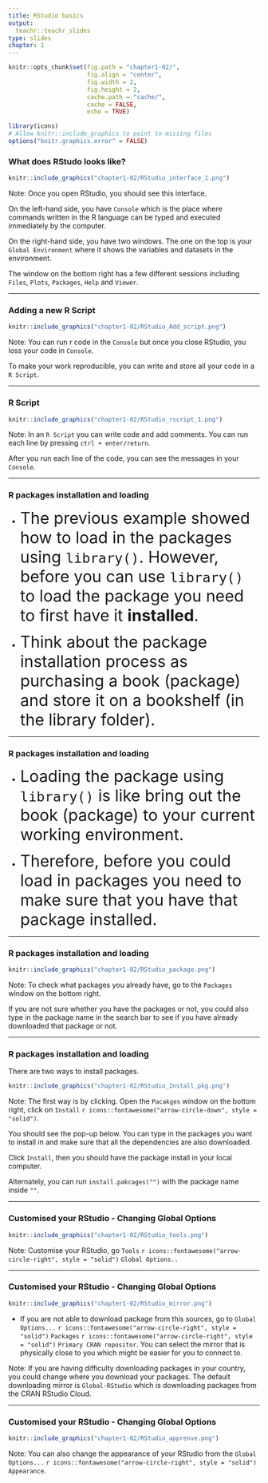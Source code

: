 ```yaml
---
title: RStudio basics
output:
  teachr::teachr_slides
type: slides
chapter: 1
---
```


```r
knitr::opts_chunk$set(fig.path = "chapter1-02/",
                      fig.align = "center",
                      fig.width = 2, 
                      fig.height = 2,
                      cache.path = "cache/",
                      cache = FALSE,
                      echo = TRUE)

library(icons)
# Allow knitr::include_graphics to point to missing files
options("knitr.graphics.error" = FALSE)
```



### What does RStudo looks like? 


```r
knitr::include_graphics("chapter1-02/RStudio_interface_1.png")
```

Note: Once you open RStudio, you should see this interface. 

On the left-hand side, you have `Console` which is the place where commands written in the R language can be typed and executed immediately by the computer. 

On the right-hand side, you have two windows. The one on the top is your `Global Environment` where it shows the variables and datasets in the environment. 

The window on the bottom right has a few different sessions including `Files`, `Plots`, `Packages`, `Help` and `Viewer`. 

---

### Adding a new R Script 


```r
knitr::include_graphics("chapter1-02/RStudio_Add_script.png")
```

Note: You can run r code in the `Console` but once you close RStudio, you loss your code in `Console`. 

To make your work reproducible, you can write and store all your code in a `R Script`. 

---

### R Script 


```r
knitr::include_graphics("chapter1-02/RStudio_rscript_1.png")
```

Note: In an `R Script` you can write code and add comments. You can run each line by pressing `ctrl + enter/return`. 

After you run each line of the code, you can see the messages in your `Console`. 

---

### R packages installation and loading 

* <font size="6"> The previous example showed how to load in the packages using `library()`. However, before you can use `library()` to load the package you need to first have it **installed**. </font> 

* <font size="6"> Think about the package installation process as purchasing a book (package) and store it on a bookshelf (in the library folder). </font> 

---

### R packages installation and loading 

* <font size="6"> Loading the package using `library()` is like bring out the book (package) to your current working environment. </font> 

* <font size="6"> Therefore, before you could load in packages you need to make sure that you have that package installed.</font> 
  
---

### R packages installation and loading 

```r
knitr::include_graphics("chapter1-02/RStudio_package.png")
```

Note: To check what packages you already have, go to the `Packages` window on the bottom right. 

If you are not sure whether you have the packages or not, you could also type in the package name in the search bar to see if you have already downloaded that package or not. 


---

### R packages installation and loading 

There are two ways to install packages. 


```r
knitr::include_graphics("chapter1-02/RStudio_Install_pkg.png")
```


Note: The first way is by clicking. Open the `Pacakges` window on the bottom right, click on `Install` `r icons::fontawesome("arrow-circle-down", style = "solid")`. 

You should see the pop-up below. You can type in the packages you want to install in and make sure that all the dependencies are also downloaded. 

Click `Install`, then you should have the package install in your local computer. 
     
Alternately, you can run `install.pakcages("")` with the package name inside `""`.


---

### Customised your RStudio - Changing Global Options 


```r
knitr::include_graphics("chapter1-02/RStudio_tools.png")
```

Note: Customise your RStudio, go `Tools` `r icons::fontawesome("arrow-circle-right", style = "solid")` `Global Options..`

---

### Customised your RStudio - Changing Global Options 


```r
knitr::include_graphics("chapter1-02/RStudio_mirror.png")
```


* If you are not able to download package from this sources, go to `Global Options...` `r icons::fontawesome("arrow-circle-right", style = "solid")` `Packages` `r icons::fontawesome("arrow-circle-right", style = "solid")` `Primary CRAN repositor`. You can select the mirror that is physically close to you which might be easier for you to connect to. 


Note: If you are having difficulty downloading packages in your country, you could change where you download your packages. The default downloading mirror is `Global-RStudio` which is downloading packages from the CRAN RStudio Cloud.



---

### Customised your RStudio - Changing Global Options 


```r
knitr::include_graphics("chapter1-02/RStudio_apprenve.png")
```

Note: You can also change the appearance of your RStudio from the `Global Options...` `r icons::fontawesome("arrow-circle-right", style = "solid")` `Appearance`. 
